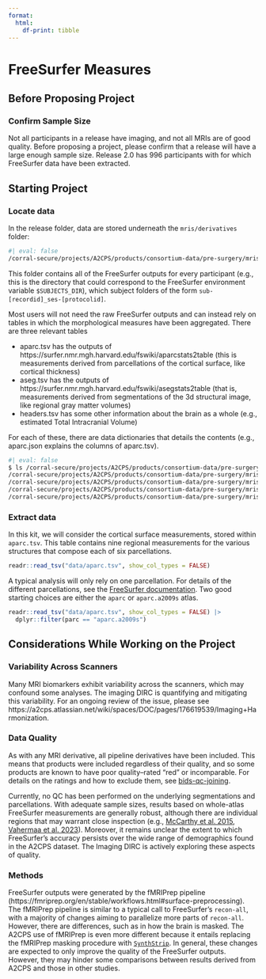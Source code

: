 ```yaml
---
format:
  html:
    df-print: tibble
---
```


# FreeSurfer Measures

## Before Proposing Project

### Confirm Sample Size

Not all participants in a release have imaging, and not all MRIs are of good quality. Before proposing a project, please confirm that a release will have a large enough sample size. Release 2.0 has 996 participants with for which FreeSurfer data have been extracted. 

## Starting Project

### Locate data

In the release folder, data are stored underneath the `mris/derivatives` folder:

```bash
#| eval: false
/corral-secure/projects/A2CPS/products/consortium-data/pre-surgery/mris/derivatives/freesurfer
```

This folder contains all of the FreeSurfer outputs for every participant (e.g., this is the directory that could correspond to the FreeSurfer environment variable `$SUBJECTS_DIR`), which subject folders of the form `sub-[recordid]_ses-[protocolid]`.

Most users will not need the raw FreeSurfer outputs and can instead rely on tables in which the morphological measures have been aggregated. There are three relevant tables

- aparc.tsv has the outputs of https://surfer.nmr.mgh.harvard.edu/fswiki/aparcstats2table (this is measurements derived from parcellations of the cortical surface, like cortical thickness)
- aseg.tsv has the outputs of https://surfer.nmr.mgh.harvard.edu/fswiki/asegstats2table (that is, measurements derived from segmentations of the 3d structural image, like regional gray matter volumes)
- headers.tsv has some other information about the brain as a whole (e.g., estimated Total Intracranial Volume)

For each of these, there are data dictionaries that details the contents (e.g., aparc.json explains the columns of aparc.tsv). 

```bash
#| eval: false
$ ls /corral-secure/projects/A2CPS/products/consortium-data/pre-surgery/mris/derivatives/freesurfer/*{json,tsv}
/corral-secure/projects/A2CPS/products/consortium-data/pre-surgery/mris/derivatives/freesurfer/aparc.json  /corral-secure/projects/A2CPS/products/consortium-data/pre-surgery/mris/derivatives/freesurfer/gm_morph.tsv
/corral-secure/projects/A2CPS/products/consortium-data/pre-surgery/mris/derivatives/freesurfer/aparc.tsv   /corral-secure/projects/A2CPS/products/consortium-data/pre-surgery/mris/derivatives/freesurfer/headers.json
/corral-secure/projects/A2CPS/products/consortium-data/pre-surgery/mris/derivatives/freesurfer/aseg.json   /corral-secure/projects/A2CPS/products/consortium-data/pre-surgery/mris/derivatives/freesurfer/headers.tsv
/corral-secure/projects/A2CPS/products/consortium-data/pre-surgery/mris/derivatives/freesurfer/aseg.tsv
```


### Extract data

In this kit, we will consider the cortical surface measurements, stored within `aparc.tsv`. This table contains nine regional measurements for the various structures that compose each of six parcellations.

```r
readr::read_tsv("data/aparc.tsv", show_col_types = FALSE)
```


A typical analysis will only rely on one parcellation. For details of the different parcellations, see the [FreeSurfer documentation](https://surfer.nmr.mgh.harvard.edu/fswiki/CorticalParcellation). Two good starting choices are either the `aparc` or `aparc.a2009s` atlas. 


```r
readr::read_tsv("data/aparc.tsv", show_col_types = FALSE) |>
  dplyr::filter(parc == "aparc.a2009s")
```


## Considerations While Working on the Project

### Variability Across Scanners

Many MRI biomarkers exhibit variability across the scanners, which may confound some analyses. The imaging DIRC is quantifying and mitigating this variability. For an ongoing review of the issue, please see https://a2cps.atlassian.net/wiki/spaces/DOC/pages/176619539/Imaging+Harmonization. 

### Data Quality

As with any MRI derivative, all pipeline derivatives have been included. This means that products were included regardless of their quality, and so some products are known to have poor quality--rated "red" or incomparable. For details on the ratings and how to exclude them, see [bids-qc-joining](bids-qc-joining.qmd).

Currently, no QC has been performed on the underlying segmentations and parcellations. With adequate sample sizes, results based on whole-atlas FreeSurfer measurements are generally robust, although there are individual regions that may warrant close inspection (e.g., [McCarthy et al. 2015](http://dx.doi.org/10.3389/fnins.2015.00379), [Vahermaa et al. 2023](https://doi.org/10.1016/j.neuroimage.2023.120306)). Moreover, it remains unclear the extent to which FreeSurfer's accuracy persists over the wide range of demographics found in the A2CPS dataset. The Imaging DIRC is actively exploring these aspects of quality. 

### Methods

FreeSurfer outputs were generated by the fMRIPrep pipeline (https://fmriprep.org/en/stable/workflows.html#surface-preprocessing). The fMRIPrep pipeline is similar to a typical call to FreeSurfer's `recon-all`, with a majority of changes aiming to parallelize more parts of `recon-all`. However, there are differences, such as in how the brain is masked. The A2CPS use of fMRIPrep is even more different because it entails replacing the fMRIPrep masking procedure with [`SynthStrip`](https://surfer.nmr.mgh.harvard.edu/docs/synthstrip/). In general, these changes are expected to only improve the quality of the FreeSurfer outputs. However, they may hinder some comparisons between results derived from A2CPS and those in other studies.


